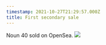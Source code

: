 ```yaml
---
timestamp: 2021-10-27T21:29:57.000Z
title: First secondary sale
---
```


Noun 40 sold on OpenSea.
![](/timeline/sale1.png)

<LinkButton
  link="https://etherscan.io/tx/0x134f026c73a7940b231f126bc2e6338664412eee4a08c12c859c57df40792905"
  label="View sale"
/>
